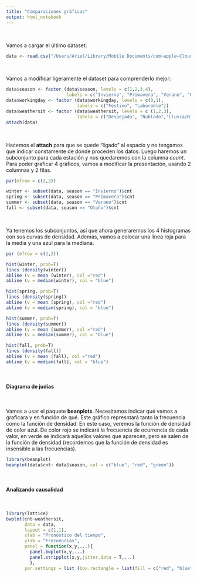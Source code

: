 ```yaml
---
title: "Comparaciones gráficas"
output: html_notebook
---
```

\

Vamos a cargar el último dataset:

```r
data <- read.csv("/Users/Ariel/Library/Mobile Documents/com~apple~CloudDocs/AADD/DataScience-con-RStudio/Datos/tema2/daily-bike-rentals.csv")
```
\

Vamos a modificar ligeramente el dataset para comprenderlo mejor:


```r
data$season <- factor (data$season, levels = c(1,2,3,4),
                       labels = c("Invierno", "Primavera", "Verano", "Otoño"))
data$workingday <- factor (data$workingday, levels = c(0,1),
                           labels = c("Festivo", "Laborable"))
data$weathersit <- factor (data$weathersit, levels = c (1,2,3),
                           labels = c("Despejado", "Nublado","Lluvia/Nieve ligera"))
attach(data)
```

\

Hacemos el **attach** para que se quede "ligado" al espacio y no tengamos que indicar constamente de dónde proceden los datos. Luego haremos un subconjunto para cada estación y nos quedaremos con la columna _count_. Para poder graficar 4 gráficos, vamos a modificar la presentación, usando 2 columnas y 2 filas.

```r
par(mfrow = c(2,2))

winter <- subset(data, season == "Invierno")$cnt
spring <- subset(data, season == "Primavera")$cnt
summer <- subset(data, season == "Verano")$cnt
fall <- subset(data, season == "Otoño")$cnt
```
\

Ya tenemos los subconjuntos, así que ahora generaremos los 4 histogramas con sus curvas de densidad. Además, vamos a colocar una línea roja para la media y una azul para la mediana.

```r
par (mfrow = c(2,2))

hist(winter, prob=T)
lines (density(winter))
abline (v = mean (winter), col ="red")
abline (v = median(winter), col = "blue")

hist(spring, prob=T)
lines (density(spring))
abline (v = mean (spring), col ="red")
abline (v = median(spring), col = "blue")

hist(summer, prob=T)
lines (density(summer))
abline (v = mean (summer), col ="red")
abline (v = median(summer), col = "blue")

hist(fall, prob=T)
lines (density(fall))
abline (v = mean (fall), col ="red")
abline (v = median(fall), col = "blue")
```
\

#### Diagrama de judías

\

Vamos a usar el paquete **beanplots**. Necesitamos indicar qué vamos a graficara y en función de qué. Este gráfico represntará tanto la frecuencia como la función de densidad. En este caso, veremos la función de densidad de color azul. De color rojo se indicará la frecuencia de ocurrencia de cada valor, en verde se indicará aquellos valores que aparecen, pero se salen de la función de densidad (recordemos que la función de densidad es insensible a las frecuencias).

```r
library(beanplot)
beanplot(data$cnt~ data$season, col = c("blue", "red", "green"))
```
\

#### Analizando causalidad
\

```r
library(lattice)
bwplot(cnt~weathersit, 
       data = data, 
       layout = c(1,1),
       xlab = "Pronóstico del tiempo",
       ylab = "Frecuencias",
       panel = function(x,y,...){
         panel.bwplot(x,y,...)
         panel.stripplot(x,y,jitter.data = T,...)
         },
       par.settings = list (box.rectangle = list(fill = c("red", "blue", "green"))))
```



